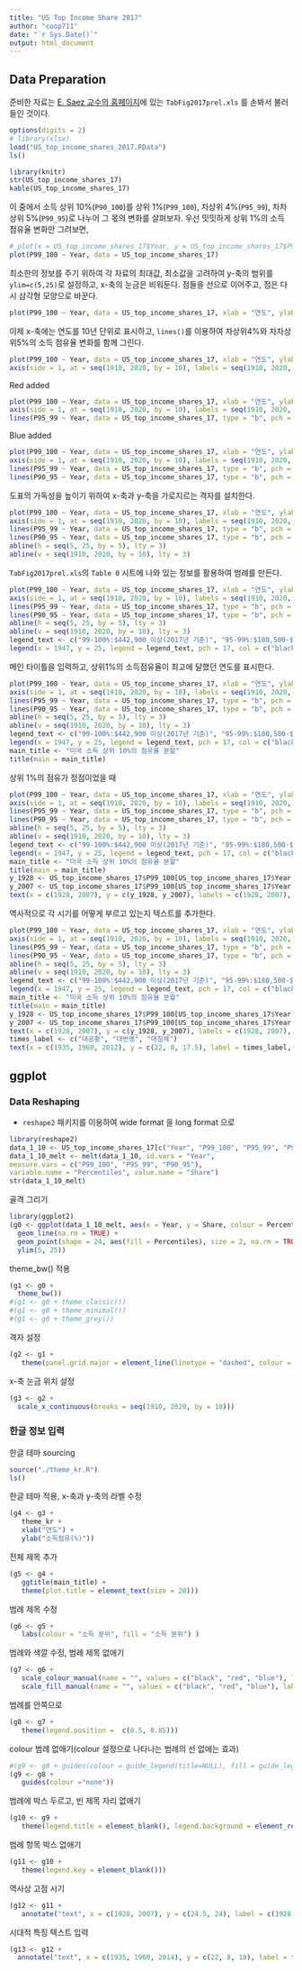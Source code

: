 ```yaml
---
title: "US Top Income Share 2017"
author: "coop711"
date: "`r Sys.Date()`"
output: html_document
---
```


## Data Preparation

준비한 자료는  [E. Saez 교수의 홈페이지](http://elsa.berkeley.edu/~saez/)에 있는 `TabFig2017prel.xls` 를 손봐서 불러들인 것이다. 

```r
options(digits = 2)
# library(xlsx)
load("US_top_income_shares_2017.RData")
ls()
```

<!--작업을 마친 자료파일은 `US_top_income_shares_17`이며, 이 자료의 구조와 앞의 몇 열의 값은 다음과 같다.-->

```r
library(knitr)
str(US_top_income_shares_17)
kable(US_top_income_shares_17)
```

이 중에서 소득 상위 10%(`P90_100`)를 상위 1%(`P99_100`), 차상위 4%(`P95_99`), 차차상위 5%(`P90_95`)로 나누어 그 몫의 변화를 살펴보자. 우선 밋밋하게 상위 1%의 소득 점유율 변화만 그려보면,

```r
# plot(x = US_top_income_shares_17$Year, y = US_top_income_shares_17$P99_100)
plot(P99_100 ~ Year, data = US_top_income_shares_17)
```

<P style = "page-break-before:always">

최소한의 정보를 주기 위하여 각 자료의 최대값, 최소값을 고려하여 y-축의 범위를 `ylim=c(5,25)`로 설정하고, x-축의 눈금은 비워둔다. 점들을 선으로 이어주고, 점은 다시 삼각형 모양으로 바꾼다.

```r
plot(P99_100 ~ Year, data = US_top_income_shares_17, xlab = "연도", ylab = "소득점유(%)", ylim = c(5, 25), xaxt = "n", type = "b", pch = 17)
```

이제 x-축에는 연도를 10년 단위로 표시하고, `lines()`를 이용하여 차상위4%와 차차상위5%의 소득 점유율 변화를 함께 그린다.

```r
plot(P99_100 ~ Year, data = US_top_income_shares_17, xlab = "연도", ylab = "소득점유(%)", xlim = c(1910, 2020), ylim = c(5, 25), xaxt = "n", type = "b", pch = 17)
axis(side = 1, at = seq(1910, 2020, by = 10), labels = seq(1910, 2020, by = 10))
```

<P style = "page-break-before:always">

Red added

```r
plot(P99_100 ~ Year, data = US_top_income_shares_17, xlab = "연도", ylab = "소득점유(%)", xlim = c(1910, 2020), ylim = c(5, 25), xaxt = "n", type = "b", pch = 17)
axis(side = 1, at = seq(1910, 2020, by = 10), labels = seq(1910, 2020, by = 10))
lines(P95_99 ~ Year, data = US_top_income_shares_17, type = "b", pch = 17, col = "red")
```
Blue added

```r
plot(P99_100 ~ Year, data = US_top_income_shares_17, xlab = "연도", ylab = "소득점유(%)", xlim = c(1910, 2020), ylim = c(5, 25), xaxt = "n", type = "b", pch = 17)
axis(side = 1, at = seq(1910, 2020, by = 10), labels = seq(1910, 2020, by = 10))
lines(P95_99 ~ Year, data = US_top_income_shares_17, type = "b", pch = 17, col = "red")
lines(P90_95 ~ Year, data = US_top_income_shares_17, type = "b", pch = 17, col = "blue")
```

<P style = "page-break-before:always">

도표의 가독성을 높이기 위하여 x-축과 y-축을 가로지르는 격자를 설치한다.

```r
plot(P99_100 ~ Year, data = US_top_income_shares_17, xlab = "연도", ylab = "소득점유(%)", xlim = c(1910, 2020), ylim = c(5, 25), xaxt = "n", type = "b", pch = 17)
axis(side = 1, at = seq(1910, 2020, by = 10), labels = seq(1910, 2020, by = 10))
lines(P95_99 ~ Year, data = US_top_income_shares_17, type = "b", pch = 17, col = "red")
lines(P90_95 ~ Year, data = US_top_income_shares_17, type = "b", pch = 17, col = "blue")
abline(h = seq(5, 25, by = 5), lty = 3)
abline(v = seq(1910, 2020, by = 10), lty = 3)
```

<P style = "page-break-before:always">

`TabFig2017prel.xls`의 `Table 0` 시트에 나와 있는 정보를 활용하여 범례를 만든다.

```r
plot(P99_100 ~ Year, data = US_top_income_shares_17, xlab = "연도", ylab = "소득점유(%)", xlim = c(1910, 2020), ylim = c(5,25), xaxt = "n", type = "b", pch = 17)
axis(side = 1, at = seq(1910, 2020, by = 10), labels = seq(1910, 2020, by = 10))
lines(P95_99 ~ Year, data = US_top_income_shares_17, type = "b", pch = 17, col = "red")
lines(P90_95 ~ Year, data = US_top_income_shares_17, type = "b", pch = 17, col = "blue")
abline(h = seq(5, 25, by = 5), lty = 3)
abline(v = seq(1910, 2020, by = 10), lty = 3)
legend_text <- c("99-100%:$442,900 이상(2017년 기준)", "95-99%:$180,500-$442,900", "90-95%:$124,810-$180,500")
legend(x = 1947, y = 25, legend = legend_text, pch = 17, col = c("black", "red", "blue"))
```

<P style = "page-break-before:always">

메인 타이틀을 입력하고, 상위1%의 소득점유율이 최고에 달했던 연도를 표시한다.

```r
plot(P99_100 ~ Year, data = US_top_income_shares_17, xlab = "연도", ylab = "소득점유(%)", xlim = c(1910, 2020), ylim = c(5,25), xaxt = "n", type = "b", pch = 17)
axis(side = 1, at = seq(1910, 2020, by = 10), labels = seq(1910, 2020, by = 10))
lines(P95_99 ~ Year, data = US_top_income_shares_17, type = "b", pch = 17, col = "red")
lines(P90_95 ~ Year, data = US_top_income_shares_17, type = "b", pch = 17, col = "blue")
abline(h = seq(5, 25, by = 5), lty = 3)
abline(v = seq(1910, 2020, by = 10), lty = 3)
legend_text <- c("99-100%:$442,900 이상(2017년 기준)", "95-99%:$180,500-$442,900", "90-95%:$124,810-$180,500")
legend(x = 1947, y = 25, legend = legend_text, pch = 17, col = c("black", "red", "blue"))
main_title <- "미국 소득 상위 10%의 점유율 분할"
title(main = main_title)
```

<P style = "page-break-before:always">

상위 1%의 점유가 정점이었을 때

```r
plot(P99_100 ~ Year, data = US_top_income_shares_17, xlab = "연도", ylab = "소득점유(%)", xlim = c(1910, 2020), ylim = c(5,25), xaxt = "n", type = "b", pch = 17)
axis(side = 1, at = seq(1910, 2020, by = 10), labels = seq(1910, 2020, by = 10))
lines(P95_99 ~ Year, data = US_top_income_shares_17, type = "b", pch = 17, col = "red")
lines(P90_95 ~ Year, data = US_top_income_shares_17, type = "b", pch = 17, col = "blue")
abline(h = seq(5, 25, by = 5), lty = 3)
abline(v = seq(1910, 2020, by = 10), lty = 3)
legend_text <- c("99-100%:$442,900 이상(2017년 기준)", "95-99%:$180,500-$442,900", "90-95%:$124,810-$180,500")
legend(x = 1947, y = 25, legend = legend_text, pch = 17, col = c("black", "red", "blue"))
main_title <- "미국 소득 상위 10%의 점유율 분할"
title(main = main_title)
y_1928 <- US_top_income_shares_17$P99_100[US_top_income_shares_17$Year == 1928]
y_2007 <- US_top_income_shares_17$P99_100[US_top_income_shares_17$Year == 2007]
text(x = c(1928, 2007), y = c(y_1928, y_2007), labels = c(1928, 2007), pos = 3)
```

<P style = "page-break-before:always">

역사적으로 각 시기를 어떻게 부르고 있는지 텍스트를 추가한다.

```r
plot(P99_100 ~ Year, data = US_top_income_shares_17, xlab = "연도", ylab = "소득점유(%)", xlim = c(1910, 2020), ylim = c(5,25), xaxt = "n", type = "b", pch = 17)
axis(side = 1, at = seq(1910, 2020, by = 10), labels = seq(1910, 2020, by = 10))
lines(P95_99 ~ Year, data = US_top_income_shares_17, type = "b", pch = 17, col = "red")
lines(P90_95 ~ Year, data = US_top_income_shares_17, type = "b", pch = 17, col = "blue")
abline(h = seq(5, 25, by = 5), lty = 3)
abline(v = seq(1910, 2020, by = 10), lty = 3)
legend_text <- c("99-100%:$442,900 이상(2017년 기준)", "95-99%:$180,500-$442,900", "90-95%:$124,810-$180,500")
legend(x = 1947, y = 25, legend = legend_text, pch = 17, col = c("black", "red", "blue"))
main_title <- "미국 소득 상위 10%의 점유율 분할"
title(main = main_title)
y_1928 <- US_top_income_shares_17$P99_100[US_top_income_shares_17$Year == 1928]
y_2007 <- US_top_income_shares_17$P99_100[US_top_income_shares_17$Year == 2007]
text(x = c(1928, 2007), y = c(y_1928, y_2007), labels = c(1928, 2007), pos = 3)
times_label <- c("대공황", "대번영", "대침체")
text(x = c(1935, 1960, 2012), y = c(22, 8, 17.5), label = times_label, cex = 2.0, col = "red")
```

<P style = "page-break-before:always">

## ggplot

### Data Reshaping

* `reshape2` 패키지를 이용하여 wide format 을 long format 으로

```r
library(reshape2)
data_1_10 <- US_top_income_shares_17[c("Year", "P99_100", "P95_99", "P90_95")]
data_1_10_melt <- melt(data_1_10, id.vars = "Year", 
measure.vars = c("P99_100", "P95_99", "P90_95"), 
variable.name = "Percentiles", value.name = "Share")
str(data_1_10_melt)
```

골격 그리기

```r
library(ggplot2)
(g0 <- ggplot(data_1_10_melt, aes(x = Year, y = Share, colour = Percentiles)) + 
  geom_line(na.rm = TRUE) + 
  geom_point(shape = 24, aes(fill = Percentiles), size = 2, na.rm = TRUE) + 
  ylim(5, 25))
```

<P style = "page-break-before:always">

theme_bw() 적용

```r
(g1 <- g0 + 
  theme_bw())
#(g1 <- g0 + theme_classic())
#(g1 <- g0 + theme_minimal())
#(g1 <- g0 + theme_grey())
```

격자 설정

```r
(g2 <- g1 + 
   theme(panel.grid.major = element_line(linetype = "dashed", colour = "black")))
```

x-축 눈금 위치 설정

```r
(g3 <- g2 + 
  scale_x_continuous(breaks = seq(1910, 2020, by = 10)))
```


### 한글 정보 입력

한글 테마 sourcing

```r
source("./theme_kr.R")
ls()
```

<P style = "page-break-before:always">

한글 테마 적용, x-축과 y-축의 라벨 수정

```r
(g4 <- g3 + 
   theme_kr + 
   xlab("연도") + 
   ylab("소득점유(%)"))
```

전체 제목 추가

```r
(g5 <- g4 + 
   ggtitle(main_title) + 
   theme(plot.title = element_text(size = 20)))
```

<P style = "page-break-before:always">

범례 제목 수정

```r
(g6 <- g5 + 
   labs(colour = "소득 분위", fill = "소득 분위") )
```

범례와 색깔 수정, 범례 제목 없애기

```r
(g7 <- g6 + 
   scale_colour_manual(name = "", values = c("black", "red", "blue"), labels = legend_text) +
   scale_fill_manual(name = "", values = c("black", "red", "blue"), labels = legend_text))
```

<P style = "page-break-before:always">

범례를 안쪽으로

```r
(g8 <- g7 + 
   theme(legend.position =  c(0.5, 0.85)))
```

colour 범례 없애기(colour 설정으로 나타나는 범례의 선 없애는 효과)

```r
#(g9 <- g8 + guides(colour = guide_legend(title=NULL), fill = guide_legend(title=NULL)))
(g9 <- g8 + 
   guides(colour ="none"))
```

<P style = "page-break-before:always">

범례에 박스 두르고, 빈 제목 자리 없애기

```r
(g10 <- g9 + 
   theme(legend.title = element_blank(), legend.background = element_rect(fill = "white", colour = "black")))
```

범례 항목 박스 없애기

```r
(g11 <- g10 + 
   theme(legend.key = element_blank()))
```

<P style = "page-break-before:always">

역사상 고점 시기

```r
(g12 <- g11 + 
   annotate("text", x = c(1928, 2007), y = c(24.5, 24), label = c(1928, 2007)))
```

시대적 특징 텍스트 입력

```r
(g13 <- g12 + 
  annotate("text", x = c(1935, 1960, 2014), y = c(22, 8, 18), label = times_label, colour = "red", family = "HCR Dotum LVT", size = 8))
```

<!--## 뒷 정리

```r
save.image(file="US_top_income_shares_2017_add.rda")
```
-->
